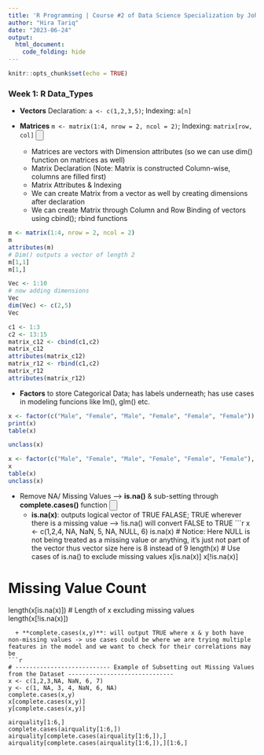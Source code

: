 ```yaml
---
title: 'R Programming | Course #2 of Data Science Specialization by Johns Hopkins'
author: "Hira Tariq"
date: "2023-06-24"
output: 
  html_document:
    code_folding: hide
---
```


```r
knitr::opts_chunk$set(echo = TRUE)
```

### Week 1: R Data_Types

* **Vectors** Declaration: `a <- c(1,2,3,5)`; Indexing: `a[n]`

* **Matrices** `m <- matrix(1:4, nrow = 2, ncol = 2)`; Indexing: `matrix[row, col]`
<input type=button class=hideshow></input>
  + Matrices are vectors with Dimension attributes (so we can use dim() function on matrices as well) 
  + Matrix Declaration (Note: Matrix is constructed Column-wise, columns are filled first)
  + Matrix Attributes & Indexing
  + We can create Matrix from a vector as well by creating dimensions after declaration
  + We can create Matrix through Column and Row Binding of vectors using cbind(); rbind functions


```r
m <- matrix(1:4, nrow = 2, ncol = 2)
m
attributes(m)
# Dim() outputs a vector of length 2 
m[1,1]
m[1,]

Vec <- 1:10
# now adding dimensions
Vec
dim(Vec) <- c(2,5)
Vec

c1 <- 1:3
c2 <- 13:15
matrix_c12 <- cbind(c1,c2)
matrix_c12
attributes(matrix_c12)
matrix_r12 <- rbind(c1,c2)
matrix_r12
attributes(matrix_r12)
```

* **Factors** to store Categorical Data; has labels underneath; has use cases in modeling funcions like lm(), glm() etc.

```r
x <- factor(c("Male", "Female", "Male", "Female", "Female", "Female"))
print(x)
table(x)

unclass(x)

x <- factor(c("Male", "Female", "Male", "Female", "Female", "Female"), levels = c("Male", "Female"))
x
table(x)
unclass(x)

```
* Remove NA/ Missing Values --> **is.na()** & sub-setting through **complete.cases()** function
<input type=button class=hideshow></input>
  + **is.na(x)**: outputs logical vector of TRUE FALASE; TRUE wherever there is a missing value --> !is.na() will convert FALSE to TRUE
```r
x <- c(1,2,4, NA, NaN, 5, NA, NULL, 6)
is.na(x)
# Notice: Here NULL is not being treated as a missing value or anything, it's just not part of the vector thus vector size here is 8 instead of 9
length(x)
# Use cases of is.na() to exclude missing values 
x[is.na(x)]
x[!is.na(x)]

# Missing Value Count
length(x[is.na(x)])
# Length of x excluding missing values
length(x[!is.na(x)])
```
  + **complete.cases(x,y)**: will output TRUE where x & y both have non-missing values -> use cases could be where we are trying multiple features in the model and we want to check for their correlations may be
```r
# --------------------------- Example of Subsetting out Missing Values from the Dataset ------------------------------
x <- c(1,2,3,NA, NaN, 6, 7)
y <- c(1, NA, 3, 4, NaN, 6, NA)
complete.cases(x,y)
x[complete.cases(x,y)]
y[complete.cases(x,y)]

airquality[1:6,]
complete.cases(airquality[1:6,])
airquality[complete.cases(airquality[1:6,]),]
airquality[complete.cases(airquality[1:6,]),][1:6,]

```
  




<script>
$( "input.hideshow" ).each( function ( index, button ) {
  button.value = 'Hide';
  $( button ).click( function () {
    var target = this.nextSibling ? this : this.parentNode;
    target = target.nextSibling.nextSibling;
    if ( target.style.display == 'block' || target.style.display == '' ) {
      target.style.display = 'none';
      this.value = 'Show';
    } else {
      target.style.display = 'block';
      this.value = 'Hide';
    }
  } );
} );
</script>
